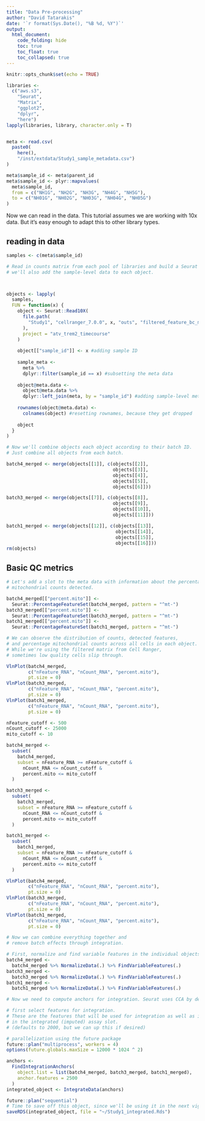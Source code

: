 ```yaml
---
title: "Data Pre-processing"
author: "David Tatarakis"
date: '`r format(Sys.Date(), "%B %d, %Y")`'
output:
  html_document:
    code_folding: hide
    toc: true
    toc_float: true
    toc_collapsed: true
---
```


```r
knitr::opts_chunk$set(echo = TRUE)
```



```r
libraries <-
  c("aws.s3",
    "Seurat",
    "Matrix",
    "ggplot2",
    "dplyr",
    "here")
lapply(libraries, library, character.only = T)


meta <- read.csv(
  paste0(
    here(), 
    "/inst/extdata/Study1_sample_metadata.csv")
)

meta$sample_id <- meta$parent_id
meta$sample_id <- plyr::mapvalues(
  meta$sample_id,
  from = c("NH1G", "NH2G", "NH3G", "NH4G", "NH5G"),
  to = c("NH01G", "NH02G", "NH03G", "NH04G", "NH05G")
)
```

Now we can read in the data. This tutorial assumes we are working with 10x data. But it's easy enough to adapt this to other library types.

## reading in data
```r

samples <- c(meta$sample_id)

# Read in counts matrix from each pool of libraries and build a Seurat object
# we'll also add the sample-level data to each object.



objects <- lapply(
  samples,
  FUN = function(x) {
    object <- Seurat::Read10X(
      file.path(
        "Study1", "cellranger_7.0.0", x, "outs", "filtered_feature_bc_matrix"
      ),
      project = "atv_trem2_timecourse"
    ) 
    
    object[["sample_id"]] <- x #adding sample ID
    
    sample_meta <-
      meta %>% 
      dplyr::filter(sample_id == x) #subsetting the meta data
    
    object@meta.data <-
      object@meta.data %>% 
      dplyr::left_join(meta, by = "sample_id") #adding sample-level metadata
    
    rownames(object@meta.data) <-
      colnames(object) #resetting rownames, because they get dropped
    
    object
  }
)

```

```r
# Now we'll combine objects each object according to their batch ID. 
# Just combine all objects from each batch.

batch4_merged <- merge(objects[[1]], c(objects[[2]],
                                       objects[[3]],
                                       objects[[4]],
                                       objects[[5]],
                                       objects[[6]]))

batch3_merged <- merge(objects[[7]], c(objects[[8]],
                                       objects[[9]],
                                       objects[[10]],
                                       objects[[11]]))

batch1_merged <- merge(objects[[12]], c(objects[[13]],
                                        objects[[14]],
                                        objects[[15]],
                                        objects[[16]]))
rm(objects)
```

## Basic QC metrics
```r
# Let's add a slot to the meta data with information about the percentage of 
# mitochondrial counts detected. 

batch4_merged[["percent.mito"]] <-
  Seurat::PercentageFeatureSet(batch4_merged, pattern = "^mt-")
batch3_merged[["percent.mito"]] <-
  Seurat::PercentageFeatureSet(batch3_merged, pattern = "^mt-")
batch1_merged[["percent.mito"]] <-
  Seurat::PercentageFeatureSet(batch1_merged, pattern = "^mt-")

# We can observe the distribution of counts, detected features, 
# and percentage mitochondrial counts across all cells in each object. 
# While we're using the filtered matrix from Cell Ranger, 
# sometimes low quality cells slip through.

VlnPlot(batch4_merged,
        c("nFeature_RNA", "nCount_RNA", "percent.mito"),
        pt.size = 0)
VlnPlot(batch3_merged,
        c("nFeature_RNA", "nCount_RNA", "percent.mito"),
        pt.size = 0)
VlnPlot(batch1_merged,
        c("nFeature_RNA", "nCount_RNA", "percent.mito"),
        pt.size = 0)
```

```r

nFeature_cutoff <- 500
nCount_cutoff <- 25000
mito_cutoff <- 10

batch4_merged <-
  subset(
    batch4_merged,
    subset = nFeature_RNA >= nFeature_cutoff &
      nCount_RNA <= nCount_cutoff &
      percent.mito <= mito_cutoff
  )

batch3_merged <-
  subset(
    batch3_merged,
    subset = nFeature_RNA >= nFeature_cutoff &
      nCount_RNA <= nCount_cutoff &
      percent.mito <= mito_cutoff
  )

batch1_merged <-
  subset(
    batch1_merged,
    subset = nFeature_RNA >= nFeature_cutoff &
      nCount_RNA <= nCount_cutoff &
      percent.mito <= mito_cutoff
  )

```

```r
VlnPlot(batch4_merged,
        c("nFeature_RNA", "nCount_RNA", "percent.mito"),
        pt.size = 0)
VlnPlot(batch3_merged,
        c("nFeature_RNA", "nCount_RNA", "percent.mito"),
        pt.size = 0)
VlnPlot(batch1_merged,
        c("nFeature_RNA", "nCount_RNA", "percent.mito"),
        pt.size = 0)
```

```r
# Now we can combine everything together and 
# remove batch effects through integration.

# First, normalize and find variable features in the individual objects
batch4_merged <-
  batch4_merged %>% NormalizeData(.) %>% FindVariableFeatures(.)
batch3_merged <-
  batch3_merged %>% NormalizeData(.) %>% FindVariableFeatures(.)
batch1_merged <-
  batch1_merged %>% NormalizeData(.) %>% FindVariableFeatures(.)

# Now we need to compute anchors for integration. Seurat uses CCA by default.

# first select features for integration. 
# These are the features that will be used for integration as well as included 
# in the integrated (imputed) assay slot. 
# (defaults to 2000, but we can up this if desired)

# parallelization using the future package
future::plan("multiprocess", workers = 4)
options(future.globals.maxSize = 12000 * 1024 ^ 2)

anchors <-
  FindIntegrationAnchors(
    object.list = list(batch4_merged, batch3_merged, batch1_merged),
    anchor.features = 2500
  )
integrated_object <- IntegrateData(anchors)

future::plan("sequential")
# Time to save off this object, since we'll be using it in the next vignette.
saveRDS(integrated_object, file = "~/Study1_integrated.Rds")
```



